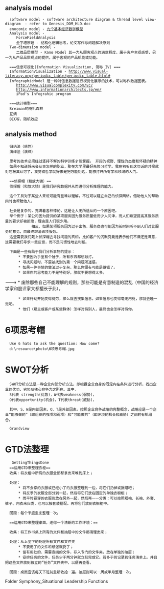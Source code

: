 ==analysis model==
   software model - software architecture diagram & thread level view-diagram  - refer to Genesis_DOM_HLD.doc
   enocomic model - [[九个基本经济数学模型]] 
   Analysis model - 
      ForceFieldAnalysis 
      金字塔原理 - 结构化逻辑思考，论文写作与问题解决原则
   Two-dimension model - 
      二维品质模型 - Kano Model 其一为从顾客观点的满意程度，属于客户主观感受，另一为从产品品质观点的提供，属于客观的产品机能或功能。   
      
   ===信息可视化(Information Visualization, 简称 IV) ===
   InformationVisualization - http://www.visual-literacy.org/periodic_table/periodic_table.html#
   InfographicModel 是一种对信息数据进行视觉化展示的技术，可以称作数据图表。
      http://www.visualcomplexity.com/vc/
      http://www.informationarchitects.jp/en/
      iPad's Infograhic program
      
   ===统计模型===
   Breiman的随机森林
   互熵
   BIC呀，随机效应
==analysis method==
   归纳法（感性）
   演绎法（演绎）
   
   思考的技术必须经过坚持不懈的科学训练才能掌握。 开阔的视野、理性的态度和怀疑的精神
   如果不知道将来会从事怎样的职业，那在大学里最好先修习哲学。我在初听到这句话的时候就对它极其认可了，我觉得哲学就好像是把万能钥匙，能够打开所有学科领域的大门。

   ==侦探帽（和放大镜）==
   侦探帽（和放大镜）是我们研究数据并从而进行分析推理的能力。

   这个工具对于某些人来说可能有些难以理解，不过可以建立自己的侦探网络，借助他人的帮助同时也帮助他人。

   社会是复杂的，充满着各种悖论，这是让人无所适从的一个原因吧。
   举个例子：某公司因为提供的某项服务因为服务质量低而少人问津，而人们希望提高其服务质量的要求却被拒绝，理由是人们很少用。
             相反，如果某项服务因为过于出色，服务商也可能因为长时间听不到人们对此服务的意见，而最终取消该项服务。 
   这些需要我们戴上侦探帽去寻找问题的真相，比如客户的沉默究竟是表示他们不满还是满意，这需要我们寻求一些反馈，而不是习惯性地去判断。

   下面是一些有助于我们分析事物的提示：
       * 不要因为手里有个锤子，所有东西都想敲打。
       * 寻找问题时，不要被找到的第一个问题所迷惑。
       * 如果一件事情的做法过于复杂，那么你很有可能是做错了。
       * 如果你的思考能力不是特别好，那就不要想得太多。
--->   * 废除那些自己不能理解的规则，那些可能是有意制造的混乱（中国的经济学家和股评家大都擅长于此）。
       * 如果行动开始变得徒劳，那么就去搜集信息。如果信息也变得毫无用处，那就去睡一觉吧。
       * 他们（雇主或客户或某些群体）怎样对待别人，最终也会怎样对待你。

=6项思考帽=
   Use 6 hats to ask the question: How come?
   d:\resource\photo\6项思考帽.jpg

=SWOT分析=
   SWOT分析方法是一种企业内部分析方法，即根据企业自身的既定内在条件进行分析，找出企业的优势、劣势及核心竞争力之所在。其中，
   S代表 strength(优势)，W代表weakness(弱势)，
   O代表opportunity(机会)，T代表threat(威胁)，
   
   其中，S、W是内部因素，O、T是外部因素。按照企业竞争战略的完整概念，战略应是一个企业“能够做的”（即组织的强项和弱项）和“可能做的”（即环境的机会和威胁）之间的有机组合。
   
   Grandview
=GTD法整理=
    GettingThingsDone
   ==运用GTD来整理衣柜==
   收集：将衣柜中所有的衣服全部都拿出来堆到床上；

   处理：
       * 将不会穿的衣服或已经小了的衣服整理到一边，将它们扔掉或捐赠吧；
       * 将反季的衣服全部分到一起，然后将它们放在固定的单独衣橱柜；
       * 而平时要穿的衣服则放在另外一起，然后再一一分类：可以按照短袖、长袖、外套、裤子、内衣来归类，也可以按套装搭配。再将它们放到衣橱柜中。

   回顾：每个季度重复整理一次。

   ==运用GTD来整理桌面，还你一个清新的工作环境：==

   收集：将工作书桌上所有的文件和抽屉中的文件都清理出来；

   处理：从上至下的处理所有文件和文件夹
       * 不要用了的文件和纸张就扔了；
       * 留有用处的，需要查阅的文件，存入专门的文件夹，放在单独的抽屉；
       * 安排任务的文件，任务少于两分钟就立刻完成它。若多于则记录到任务清单上。并且把这些文件放到独立的“任务”文件夹中，以便再查看。

   回顾：桌面应该每天下班前重新收拾一遍。抽屉则可以一周或半月整理一次。


Folder 		Symphony_Situational Leadership Functions
